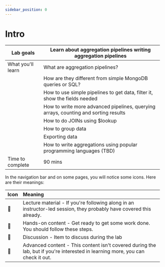 ```yaml
---
sidebar_position: 0
---
```


# Intro


|Lab goals|Learn about aggregation pipelines writing aggregation pipelines|
|-|-|
|What you'll learn|What are aggregation pipelines? |
||How are they different from simple MongoDB queries or SQL?|
||How to use simple pipelines to get data, filter it, show the fields needed|
||How to write more advanced pipelines, querying arrays, counting and sorting results|
||How to do JOINs using $lookup|
||How to group data|
||Exporting data|
||How to write aggregations using popular programming languages (TBD)|
|Time to complete|90 mins|

In the navigation bar and on some pages, you will notice some icons. Here are their meanings:

|Icon|Meaning|
|-|:-|
|📘|Lecture material - If you're following along in an instructor-led session, they probably have covered this already.|
|👐|Hands-on content - Get ready to get some work done. You should follow these steps.|
|💬|Discussion - Item to discuss during the lab|
|🦸|Advanced content - This content isn't covered during the lab, but if you're interested in learning more, you can check it out.|
